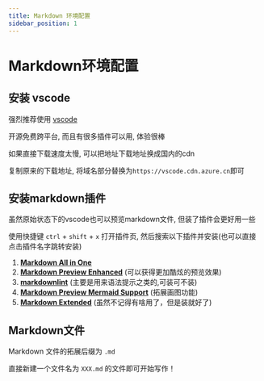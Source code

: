 ```yaml
---
title: Markdown 环境配置
sidebar_position: 1
---
```


# Markdown环境配置

## 安装 vscode

强烈推荐使用 [vscode](https://code.visualstudio.com/)

开源免费跨平台, 而且有很多插件可以用, 体验很棒

如果直接下载速度太慢, 可以把地址下载地址换成国内的cdn

复制原来的下载地址, 将域名部分替换为`https://vscode.cdn.azure.cn`即可

## 安装markdown插件

虽然原始状态下的vscode也可以预览markdown文件, 但装了插件会更好用一些

使用快捷键 `ctrl` + `shift` + `x` 打开插件页, 然后搜索以下插件并安装(也可以直接点击插件名字跳转安装)

1. [**Markdown All in One**](vscode:extension/yzhang.markdown-all-in-one)
2. [**Markdown Preview Enhanced**](vscode:extension/shd101wyy.markdown-preview-enhanced) (可以获得更加酷炫的预览效果)
3. [**markdownlint**](vscode:extension/DavidAnson.vscode-markdownlint) (主要是用来语法提示之类的,可装可不装)
4. [**Markdown Preview Mermaid Support**](vscode:extension/bierner.markdown-mermaid) (拓展画图功能)
6. [**Markdown Extended**](vscode:extension/jebbs.markdown-extended) (虽然不记得有啥用了，但是装就好了)

## Markdown文件

Markdown 文件的拓展后缀为 `.md`

直接新建一个文件名为 `XXX.md` 的文件即可开始写作！

